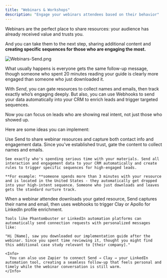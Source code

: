 ```yaml
---
title: "Webinars & Workshops"
description: "Engage your webinars attendees based on their behavior"
---
```


Webinars are the perfect place to share resources: your audience has already received value and trusts you.

And you can take them to the next step, sharing additional content and **creating specific sequences for those who are engaging the most.**

![Webinars-Send.png](/images/Webinars-Send.png)

What usually happens is everyone gets the same follow-up message, though someone who spent 20 minutes reading your guide is clearly more engaged than someone who just downloaded it.

With _Send_, you can gate resources to collect names and emails, then track exactly who’s engaging deeply. But also, you can use Webhooks to send your data automatically into your CRM to enrich leads and trigger targeted sequences.

Now you can focus on leads who are showing real intent, not just those who showed up.

Here are some ideas you can implement:

<AccordionGroup>
  <Accordion title="Send data to your CRM" icon="sparkles">
    Use Send to share webinar resources and capture both contact info and engagement data. Since you've established trust, gate the content to collect names and emails.

    See exactly who's spending serious time with your materials. Send all interaction and engagement data to your CRM automatically and create rules to trigger specific sequences for high-engaged leads.

    **For example: **someone spends more than 3 minutes with your resource and is located in the United States - they automatically get dropped into your high-intent sequence. Someone who just downloads and leaves gets the standard nurture track.
  </Accordion>
  <Accordion title="Connecting on LinkedIn" icon="linkedin">
    When a webinar attendee downloads your gated resource, Send captures their name and email, then uses webhooks to trigger Clay or Apollo for LinkedIn profile enrichment.

    Tools like Phantombuster or LinkedIn automation platforms can automatically send connection requests with personalized messages like:

    "Hi [Name], saw you downloaded our implementation guide after the webinar. Since you spent time reviewing it, thought you might find this additional case study relevant to [their company]."

    <Info>
      You can also use Zapier to connect Send → Clay → your LinkedIn automation tool, creating a seamless follow-up that feels personal and timely while the webinar conversation is still warm.
    </Info>
  </Accordion>
</AccordionGroup>